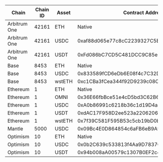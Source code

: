 | Chain | Chain ID | Asset | Contract Address |
| ----- | -------- | ----- | ---------------- |
| Arbitrum One | 42161 | ETH | Native |
| Arbitrum One | 42161 | USDC | 0xaf88d065e77c8cC2239327C5EDb3A432268e5831 |
| Arbitrum One | 42161 | USDT | 0xFd086bC7CD5C481DCC9C85ebE478A1C0b69FCbb9 |
| Base | 8453 | ETH | Native |
| Base | 8453 | USDC | 0x833589fCD6eDb6E08f4c7C32D4f71b54bdA02913 |
| Base | 8453 | wstETH | 0xc1CBa3fCea344f92D9239c08C0568f6F2F0ee452 |
| Ethereum | 1 | ETH | Native |
| Ethereum | 1 | OMNI | 0x36E66fbBce51e4cD5bd3C62B637Eb411b18949D4 |
| Ethereum | 1 | USDC | 0xA0b86991c6218b36c1d19D4a2e9Eb0cE3606eB48 |
| Ethereum | 1 | USDT | 0xdAC17F958D2ee523a2206206994597C13D831ec7 |
| Ethereum | 1 | wstETH | 0x7f39C581F595B53c5cb19bD0b3f8dA6c935E2Ca0 |
| Mantle | 5000 | USDC | 0x09Bc4E0D864854c6aFB6eB9A9cdF58aC190D0dF9 |
| Optimism | 10 | ETH | Native |
| Optimism | 10 | USDC | 0x0b2C639c533813f4Aa9D7837CAf62653d097Ff85 |
| Optimism | 10 | USDT | 0x94b008aA00579c1307B0EF2c499aD98a8ce58e58 |
